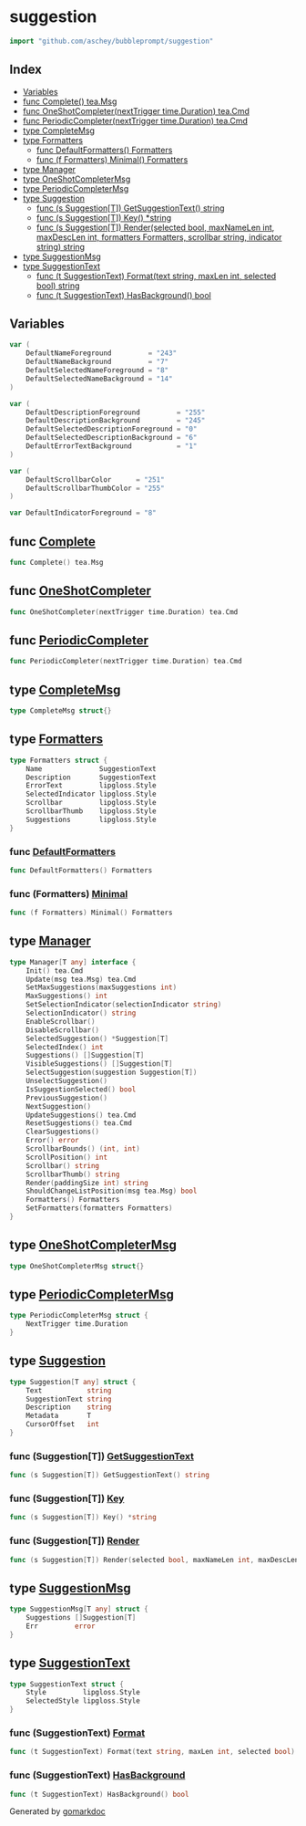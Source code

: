 

<div class="api">

# suggestion

```go
import "github.com/aschey/bubbleprompt/suggestion"
```

## Index

- [Variables](<#variables>)
- [func Complete() tea.Msg](<#func-complete>)
- [func OneShotCompleter(nextTrigger time.Duration) tea.Cmd](<#func-oneshotcompleter>)
- [func PeriodicCompleter(nextTrigger time.Duration) tea.Cmd](<#func-periodiccompleter>)
- [type CompleteMsg](<#type-completemsg>)
- [type Formatters](<#type-formatters>)
  - [func DefaultFormatters() Formatters](<#func-defaultformatters>)
  - [func \(f Formatters\) Minimal\(\) Formatters](<#func-formatters-minimal>)
- [type Manager](<#type-manager>)
- [type OneShotCompleterMsg](<#type-oneshotcompletermsg>)
- [type PeriodicCompleterMsg](<#type-periodiccompletermsg>)
- [type Suggestion](<#type-suggestion>)
  - [func \(s Suggestion\[T\]\) GetSuggestionText\(\) string](<#func-suggestiont-getsuggestiontext>)
  - [func \(s Suggestion\[T\]\) Key\(\) \*string](<#func-suggestiont-key>)
  - [func \(s Suggestion\[T\]\) Render\(selected bool, maxNameLen int, maxDescLen int, formatters Formatters, scrollbar string, indicator string\) string](<#func-suggestiont-render>)
- [type SuggestionMsg](<#type-suggestionmsg>)
- [type SuggestionText](<#type-suggestiontext>)
  - [func \(t SuggestionText\) Format\(text string, maxLen int, selected bool\) string](<#func-suggestiontext-format>)
  - [func \(t SuggestionText\) HasBackground\(\) bool](<#func-suggestiontext-hasbackground>)


## Variables

```go
var (
    DefaultNameForeground         = "243"
    DefaultNameBackground         = "7"
    DefaultSelectedNameForeground = "8"
    DefaultSelectedNameBackground = "14"
)
```

```go
var (
    DefaultDescriptionForeground         = "255"
    DefaultDescriptionBackground         = "245"
    DefaultSelectedDescriptionForeground = "0"
    DefaultSelectedDescriptionBackground = "6"
    DefaultErrorTextBackground           = "1"
)
```

```go
var (
    DefaultScrollbarColor      = "251"
    DefaultScrollbarThumbColor = "255"
)
```

```go
var DefaultIndicatorForeground = "8"
```

## func [Complete](<https://github.com/aschey/bubbleprompt/blob/main/suggestion/commands.go#L34>)

```go
func Complete() tea.Msg
```

## func [OneShotCompleter](<https://github.com/aschey/bubbleprompt/blob/main/suggestion/commands.go#L21>)

```go
func OneShotCompleter(nextTrigger time.Duration) tea.Cmd
```

## func [PeriodicCompleter](<https://github.com/aschey/bubbleprompt/blob/main/suggestion/commands.go#L15>)

```go
func PeriodicCompleter(nextTrigger time.Duration) tea.Cmd
```

## type [CompleteMsg](<https://github.com/aschey/bubbleprompt/blob/main/suggestion/commands.go#L27>)

```go
type CompleteMsg struct{}
```

## type [Formatters](<https://github.com/aschey/bubbleprompt/blob/main/suggestion/formatters.go#L5-L13>)

```go
type Formatters struct {
    Name              SuggestionText
    Description       SuggestionText
    ErrorText         lipgloss.Style
    SelectedIndicator lipgloss.Style
    Scrollbar         lipgloss.Style
    ScrollbarThumb    lipgloss.Style
    Suggestions       lipgloss.Style
}
```

### func [DefaultFormatters](<https://github.com/aschey/bubbleprompt/blob/main/suggestion/formatters.go#L37>)

```go
func DefaultFormatters() Formatters
```

### func \(Formatters\) [Minimal](<https://github.com/aschey/bubbleprompt/blob/main/suggestion/formatters.go#L78>)

```go
func (f Formatters) Minimal() Formatters
```

## type [Manager](<https://github.com/aschey/bubbleprompt/blob/main/suggestion/manager.go#L7-L37>)

```go
type Manager[T any] interface {
    Init() tea.Cmd
    Update(msg tea.Msg) tea.Cmd
    SetMaxSuggestions(maxSuggestions int)
    MaxSuggestions() int
    SetSelectionIndicator(selectionIndicator string)
    SelectionIndicator() string
    EnableScrollbar()
    DisableScrollbar()
    SelectedSuggestion() *Suggestion[T]
    SelectedIndex() int
    Suggestions() []Suggestion[T]
    VisibleSuggestions() []Suggestion[T]
    SelectSuggestion(suggestion Suggestion[T])
    UnselectSuggestion()
    IsSuggestionSelected() bool
    PreviousSuggestion()
    NextSuggestion()
    UpdateSuggestions() tea.Cmd
    ResetSuggestions() tea.Cmd
    ClearSuggestions()
    Error() error
    ScrollbarBounds() (int, int)
    ScrollPosition() int
    Scrollbar() string
    ScrollbarThumb() string
    Render(paddingSize int) string
    ShouldChangeListPosition(msg tea.Msg) bool
    Formatters() Formatters
    SetFormatters(formatters Formatters)
}
```

## type [OneShotCompleterMsg](<https://github.com/aschey/bubbleprompt/blob/main/suggestion/commands.go#L13>)

```go
type OneShotCompleterMsg struct{}
```

## type [PeriodicCompleterMsg](<https://github.com/aschey/bubbleprompt/blob/main/suggestion/commands.go#L9-L11>)

```go
type PeriodicCompleterMsg struct {
    NextTrigger time.Duration
}
```

## type [Suggestion](<https://github.com/aschey/bubbleprompt/blob/main/suggestion/suggestion.go#L10-L16>)

```go
type Suggestion[T any] struct {
    Text           string
    SuggestionText string
    Description    string
    Metadata       T
    CursorOffset   int
}
```

### func \(Suggestion\[T\]\) [GetSuggestionText](<https://github.com/aschey/bubbleprompt/blob/main/suggestion/suggestion.go#L18>)

```go
func (s Suggestion[T]) GetSuggestionText() string
```

### func \(Suggestion\[T\]\) [Key](<https://github.com/aschey/bubbleprompt/blob/main/suggestion/suggestion.go#L58>)

```go
func (s Suggestion[T]) Key() *string
```

### func \(Suggestion\[T\]\) [Render](<https://github.com/aschey/bubbleprompt/blob/main/suggestion/suggestion.go#L25-L32>)

```go
func (s Suggestion[T]) Render(selected bool, maxNameLen int, maxDescLen int, formatters Formatters, scrollbar string, indicator string) string
```

## type [SuggestionMsg](<https://github.com/aschey/bubbleprompt/blob/main/suggestion/commands.go#L29-L32>)

```go
type SuggestionMsg[T any] struct {
    Suggestions []Suggestion[T]
    Err         error
}
```

## type [SuggestionText](<https://github.com/aschey/bubbleprompt/blob/main/suggestion/text.go#L8-L11>)

```go
type SuggestionText struct {
    Style         lipgloss.Style
    SelectedStyle lipgloss.Style
}
```

### func \(SuggestionText\) [Format](<https://github.com/aschey/bubbleprompt/blob/main/suggestion/text.go#L13>)

```go
func (t SuggestionText) Format(text string, maxLen int, selected bool) string
```

### func \(SuggestionText\) [HasBackground](<https://github.com/aschey/bubbleprompt/blob/main/suggestion/text.go#L37>)

```go
func (t SuggestionText) HasBackground() bool
```

</div>

Generated by [gomarkdoc](<https://github.com/princjef/gomarkdoc>)
